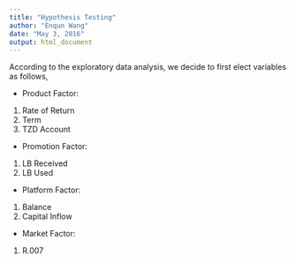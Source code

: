 ```yaml
---
title: "Hypothesis Testing"
author: "Enqun Wang"
date: "May 3, 2016"
output: html_document
---
```


According to the exploratory data analysis, we decide to first elect variables as follows,

- Product Factor:

1. Rate of Return
2. Term
3. TZD Account

- Promotion Factor:

1. LB Received
2. LB Used

- Platform Factor:

1. Balance
2. Capital Inflow

- Market Factor:

1. R.007

